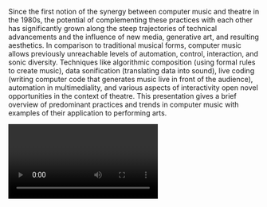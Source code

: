 Since the first notion of the synergy between computer music and theatre in the 1980s, the potential of complementing these practices with each other has significantly grown along the steep trajectories of technical advancements and the influence of new media, generative art, and resulting aesthetics. In comparison to traditional musical forms, computer music allows previously unreachable levels of automation, control, interaction, and sonic diversity. Techniques like algorithmic composition (using formal rules to create music), data sonification (translating data into sound), live coding (writing computer code that generates music live in front of the audience), automation in multimediality, and various aspects of interactivity open novel opportunities in the context of theatre. This presentation gives a brief overview of predominant practices and trends in computer music with examples of their application to performing arts.

<Video provider="youtube" id="jEebYU3CgCU" />
